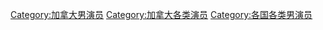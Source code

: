 [[Category:加拿大男演员|Category:加拿大男演员]]
[[Category:加拿大各类演员|Category:加拿大各类演员]]

[[Category:各国各类男演员|Category:各国各类男演员]]